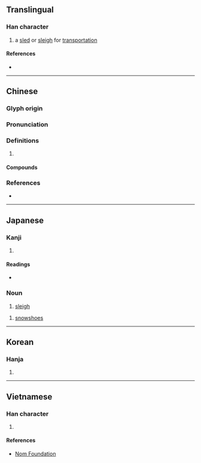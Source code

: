 {{also|鞒}}
{{character info/new}}
==Translingual==

===Han character===
{{Han char|rn=75|rad=木|as=12|sn=16|four=42914|canj=DHUU|ids=⿰木毳}}

# a [[sled]] or [[sleigh]] for [[transportation]]

====References====
* {{Han ref|kx=0552.210|dkj=15517|dj=0941.100|hdz=21292.070|uh=6A47|ud=27207|bh=BEF5|bd=48885}}

----

==Chinese==
{{zh-forms}}

===Glyph origin===
{{Han etym}}

===Pronunciation===
{{zh-pron
|m=qiāo
|c=hiu1,ceoi3,zyut3
|mc=y
|oc=y
|cat=
}}

===Definitions===
{{zh-hanzi}}

# {{rfdef|zh}}

====Compounds====
{{zh-der|冰橇|雪橇|馬橇}}

===References===
* {{R:yue:mfccd}}

----

==Japanese==

===Kanji===
{{ja-kanji|grade=|rs=木12}}

# {{defn|lang=ja|sort=木12}}

====Readings====
* {{ja-readings
|goon=きょう, さい
|kanon=きょう, せい
|kanyoon=ぜい
|kun=かんじき-, そり-}}

===Noun===
{{ja-noun|そり}}

# [[sleigh]]

{{ja-noun|かんじき}}

# [[snowshoe]]s

{{C|ja|Winter}}

----

==Korean==

===Hanja===
{{ko-hanja|hangeul=취|eumhun=|rv=chwi|mr=ch'wi|y=chwi}}

# {{defn|lang=ko|sort=木12}}

----

==Vietnamese==

===Han character===
{{vi-readings|rs=木12|hanviet=khiêu}}

# {{defn|lang=vi|sort=木12}}

====References====
* [http://nomfoundation.org/common/nom_details.php?codepoint=6a47 Nom Foundation]